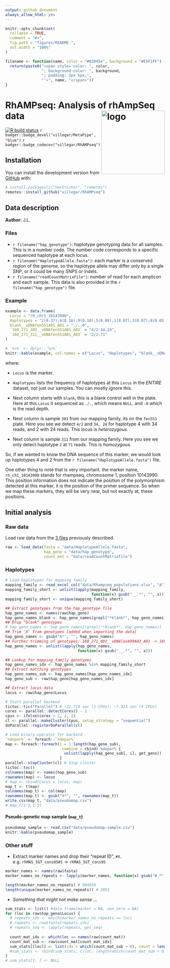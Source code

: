 ```yaml
---
output: github_document
always_allow_html: yes
---
```

<!-- README.md is generated from README.Rmd. Please edit that file -->
```r
knitr::opts_chunk$set(
  collapse = TRUE,
  comment = "#>",
  fig.path = "figures/README-",
  out.width = "100%"
)
```

```r
filename <- function(name, color = "#03045e", background = "#E5F1FF") {
  return(paste0("<span style='color: ", color, 
                "; background-color: ", background,
                "; padding: 2px 5px;", 
                "'>", name, "</span>"))
}
```
# RhAMPseq: Analysis of rhAmpSeq data <img src="https://raw.githubusercontent.com/villegar/RhAMPseq/master/inst/images/logo.png" alt="logo" align="right" height=200px/>
<!-- Analysis of rhAmpSeq data. -->

<!-- badges: start -->
[![R build status](https://github.com/villegar/RhAMPseq/workflows/R-CMD-check/badge.svg)](https://github.com/villegar/RhAMPseq/actions)
`r badger::badge_devel("villegar/MetaPipe", "blue")`
`r badger::badge_codecov("villegar/RhAMPseq")`
<!-- badges: end -->
  
## Installation

<!-- You can install the released version of RhAMPseq from [CRAN](https://CRAN.R-project.org) with: -->

<!-- ``` r -->
<!-- install.packages("RhAMPseq") -->
<!-- ``` -->

<!-- And the development version from [GitHub](https://github.com/) with: -->

You can install the development version from [GitHub](https://github.com/) with:
``` r
# install.packages(c("hexSticker", "remotes")
remotes::install_github("villegar/RhAMPseq")
```

## Data description
**Author:** J.L.

### Files
- `r filename("hap_genotype")`: haplotype genotyping data for all samples. This is in a number code. 
The number code corresponds to a specific sequenced haplotype at each locus. 
- `r filename("HaplotypeAllele.fasta")`: each marker is a conserved region of the genome, so the haplotype allele may differ only by a single SNP, or it could be many SNPS or indels.  
- `r filename("readCountMatrixFile")`: number of read for each amplicon and each sample.  This data is also provided in the `r  filename("hap_genotype")` file.

### Example
```r
example <- data.frame(
  Locus	= "rh_chr1_10143990",
  Haplotypes = "2(0.37);4(0.16);9(0.10);5(0.09);1(0.07);3(0.07);8(0.05);13(0.04);6(0.03);7(0.03);",
  blank__vDNAfen551A01_A01 = "./.:0",
  `160_271_303__vDNAfen551A01_A02` = "4/2:34,24",
  `160_271_311__vDNAfen551A01_A03` = "2/2:71"
)

# `%>%` <- dplyr::`%>%`
knitr::kable(example, col.names = c("Locus", "Haplotypes", "blank__vDNAfen551A01_A01", "160_271_303__vDNAfen551A01_A02", "160_271_311__vDNAfen551A01_A03"))
```

where:

- `Locus` is the marker.  

- `Haplotypes` lists the frequency of haplotypes at this `Locus` in the _ENTIRE_ dataset, not just our samples. You can mostly ignore this.

- Next column starts with `blank`, this is a blank control well in the plate. Here at this `Locus` it sequenced as `./.`, which means `NULL`.  and `:0` which is the read depth.  

- Next column is sample `303` from our mapping family, its on the `fen551` plate.  Here you see we detect `4/2` and `34, 24` for haplotype 4 with 34 reads, and 2 with 24 reads. This locus is _heterozygous_.

- Next column is sample `311` from our mapping family.  Here you see we only detect haplotype `2` at `71` reads. This is _homozygous_. 

So, if we wanted to know the DNA sequence of this marker, we would look up haplotypes 4 and 2 from the `r filename("HaplotypeAllele.fasta")` file.  

One other thing to note that is very important.  the marker name, `rh_ch1_10143990` stands for rhampseq, chromosome 1, position 10143990.  This position information does not indicate the position of the polymorphism detected at this marker, it is the position of the primer sequence.  So when we map these markers, they will be very near, but not exactly at, these positions.  

## Initial analysis

### Raw data 
Load raw data from the [3 files](#files) previously described.

```r
raw <- load_data(fasta = "data/HaplotypeAllele.fasta", 
                 hap_geno = "data/hap_genotype",
                 count_mat = "data/readCountMatrixFile")
```

### Haplotypes
```r
# Load haplotypes for mapping family
mapping_family <- read_excel_col("data/Rhampseq_populations.xlsx", "A")
mapping_family_short <- unlist(lapply(mapping_family, 
                                      function(x) gsub("__.*", "", x)))
mapping_family_short <- unique(mapping_family_short)

## Extract genotypes from the hap_genotype file
hap_geno_names <- names(raw$hap_geno)
hap_geno_names_blank <- hap_geno_names[grepl("*blank*", hap_geno_names)]
## Drop "blank" genotypes
# hap_geno_names <- hap_geno_names[!grepl("*blank*", hap_geno_names)]
## Trim 'X' from genotypes [added when importing the data]
hap_geno_names <- gsub("X*", "", hap_geno_names)
## Further trimming of genotypes: 160_271_001__vDNAlon499A03_A01 -> 160_271_001
hap_geno_names <- unlist(lapply(hap_geno_names, 
                                function(x) gsub("__.*", "", x)))

## Lookup for mapping_family genotypes
hap_geno_names_idx <- hap_geno_names %in% mapping_family_short
## Extract matching genotypes
hap_geno_names_sub <- hap_geno_names[hap_geno_names_idx]
hap_geno_sub <- raw$hap_geno[hap_geno_names_idx]

## Extract locus data
locus <- raw$hap_geno$Locus

# Start parallel backend
tictoc::tic("Parallel") # ~12.719 sec (2 CPUs); ~7.923 sec (4 CPUs)
cores <- parallel::detectCores() - 1
cpus <- ifelse(cores > 2, 2, 1)
cl <- parallel::makeCluster(cpus, setup_strategy = "sequential")
doParallel::registerDoParallel(cl)

# Load binary operator for backend
`%dopar%` <- foreach::`%dopar%`
map <- foreach::foreach(i = 1:length(hap_geno_sub), 
                        .combine = cbind) %dopar% {
                          unlist(lapply(hap_geno_sub[, i], get_geno))
                        }
parallel::stopCluster(cl) # Stop cluster
tictoc::toc()
colnames(map) <- names(hap_geno_sub)
rownames(map) <- locus
# map <- cbind(Locus = locus, map)
map_t <- t(map)
colnames(map_t) <- col(map)
rownames(map_t) <- gsub("X*", "", rownames(map_t))
write.csv(map_t, "data/pseudomap.csv")
# map_t[1:5,1:5]
```
#### Pseudo-genetic map sample (`map_t`)

```r
pseudomap_sample <- read.csv("data/pseudomap-sample.csv")
knitr::kable(pseudomap_sample)
```

### Other stuff
- Extract marker names and drop their "repeat ID", `#X`.
e.g. `rhMAS_5GT_cons95#1` -> `rhMAS_5GT_cons95`

```r
marker_names <- names(raw$fasta)
marker_names_no_repeats <- lapply(marker_names, function(x) gsub("#.*", "", x))

length(marker_names_no_repeats) # 984030
length(unique(marker_names_no_repeats)) # 2055
```

- _Something that might not make sense ..._

```r
sum_stats <- list() #data.frame(marker = NA, non_zero = NA)
for (loc in raw$hap_geno$Locus) {
  # repeats_idx <- which(marker_names_no_repeats == loc)
  # repeats <- raw$fasta[repeats_idx]
  # repeats_seq <- lapply(repeats, get_seq)
  
  count_mat_idx <- which(loc == names(raw$count_mat))
  count_mat_sub <- raw$count_mat[count_mat_idx]
  sum_stats[[loc]] <- list(idx = which(count_mat_sub > 0), count = length(unlist(count_mat_sub)))
  #sum_stats <- rbind(sum_stats, c(loc, length(which(count_mat_sub > 0))))
}
# sum_stats[1, ] <- NULL
```

